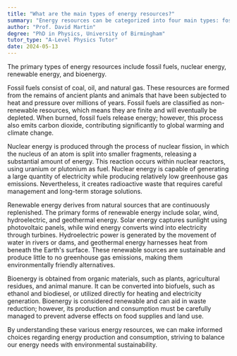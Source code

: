 ```yaml
---
title: "What are the main types of energy resources?"
summary: "Energy resources can be categorized into four main types: fossil fuels, nuclear energy, renewable energy, and bioenergy, each playing a distinct role in energy production and consumption."
author: "Prof. David Martin"
degree: "PhD in Physics, University of Birmingham"
tutor_type: "A-Level Physics Tutor"
date: 2024-05-13
---
```


The primary types of energy resources include fossil fuels, nuclear energy, renewable energy, and bioenergy.

Fossil fuels consist of coal, oil, and natural gas. These resources are formed from the remains of ancient plants and animals that have been subjected to heat and pressure over millions of years. Fossil fuels are classified as non-renewable resources, which means they are finite and will eventually be depleted. When burned, fossil fuels release energy; however, this process also emits carbon dioxide, contributing significantly to global warming and climate change.

Nuclear energy is produced through the process of nuclear fission, in which the nucleus of an atom is split into smaller fragments, releasing a substantial amount of energy. This reaction occurs within nuclear reactors, using uranium or plutonium as fuel. Nuclear energy is capable of generating a large quantity of electricity while producing relatively low greenhouse gas emissions. Nevertheless, it creates radioactive waste that requires careful management and long-term storage solutions.

Renewable energy derives from natural sources that are continuously replenished. The primary forms of renewable energy include solar, wind, hydroelectric, and geothermal energy. Solar energy captures sunlight using photovoltaic panels, while wind energy converts wind into electricity through turbines. Hydroelectric power is generated by the movement of water in rivers or dams, and geothermal energy harnesses heat from beneath the Earth's surface. These renewable sources are sustainable and produce little to no greenhouse gas emissions, making them environmentally friendly alternatives.

Bioenergy is obtained from organic materials, such as plants, agricultural residues, and animal manure. It can be converted into biofuels, such as ethanol and biodiesel, or utilized directly for heating and electricity generation. Bioenergy is considered renewable and can aid in waste reduction; however, its production and consumption must be carefully managed to prevent adverse effects on food supplies and land use.

By understanding these various energy resources, we can make informed choices regarding energy production and consumption, striving to balance our energy needs with environmental sustainability.
    